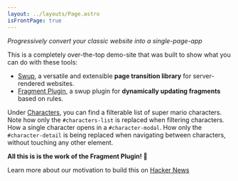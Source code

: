```yaml
---
layout: ../layouts/Page.astro
isFrontPage: true
---
```


_Progressively convert your classic website into a single-page-app_

This is a completely over-the-top demo-site that was built to show what you can do with these tools:

- [Swup](https://github.com/swup/swup/), a versatile and extensible **page transition library** for server-rendered websites.
- [Fragment Plugin](https://github.com/swup/fragment-plugin), a swup plugin for **dynamically updating fragments** based on rules.

Under <a href="/characters/">Characters</a>, you can find a filterable list of super mario characters. Note how only the <code>#characters-list</code> is replaced when filtering characters. How a single character opens in a <code>#character-modal</code>. How only the <code>#character-detail</code> is being replaced when navigating between characters, without touching any other element.

**All this is is the work of the Fragment Plugin! 🧩**

Learn more about our motivation to build this on [Hacker News](https://news.ycombinator.com/item?id=36969807)

